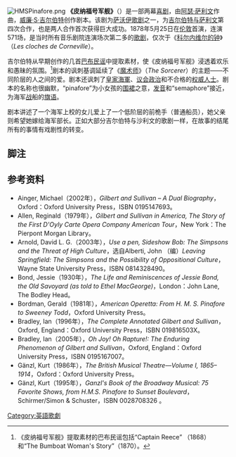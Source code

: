 {{noteTA
|1=zh-cn:萨沃伊; zh-tw:薩伏依;
|2=zh-cn:萨利文; zh-tw:蘇利文; zh-hk:蘇利文;
|3=zh-cn:阿瑟; zh-tw:亞瑟; zh-hk:亞瑟;
|4=zh-cn:吉尔伯特; zh-tw:吉伯特;
}}
[[File:HMSPinafore.png|thumb]]
'''《皮纳福号军舰》'''（'''''{{lang|en|H.M.S. Pinafore}}'''''）是一部两幕[[喜剧|喜剧]]，由[[阿瑟·萨利文|阿瑟·萨利文]]作曲，[[威廉·S·吉尔伯特|威廉·S·吉尔伯特]]创作剧本。该剧为[[萨沃伊歌剧|萨沃伊歌剧]]之一，为[[吉尔伯特与萨利文|吉尔伯特与萨利文]]第四次合作，也是两人合作首次获得巨大成功。1878年5月25日在[[伦敦|伦敦]]首演，连演571场，是当时所有音乐剧院连演场次第二多的[[歌剧|歌剧]]，仅次于《[[科尔内维尔的钟|科尔内维尔的钟]]》（''Les cloches de Corneville''）。

吉尔伯特从早期创作的几首[[巴布民谣|巴布民谣]]中提取素材，使《皮纳福号军舰》浸透着欢乐和愚昧的氛围。<ref>《皮纳福号军舰》提取素材的巴布民谣包括“Captain Reece” （1868）和“The Bumboat Woman's Story”（1870）。</ref>剧本的讽刺基调延续了《[[魔术师_(歌剧)|魔术师]]》（''The Sorcerer''）的主题——不同阶层的人之间的爱。剧本还讽刺了[[英國皇家海軍|皇家海軍]]、[[议会政治|议会政治]]和不合格的[[权威人士|权威人士]]。剧本的名称也很幽默，“pinafore”为小女孩的[[围裙|围裙]]之意，[[发音|发音]]和“semaphore”接近，为海军[[战|战]]船的[[旗语|旗语]]。

剧本讲述了一个海军上校的女儿爱上了一个低阶层的前桅手（普通船员），她父亲则希望她嫁给海军部长。正如大部分吉尔伯特与沙利文的歌剧一样，在故事的结尾所有的事情有戏剧性的转变。

==脚注==
{{wikisource|en:HMS Pinafore|皮纳福号军舰}}
{{reflist}}

==参考资料==
* Ainger, Michael（2002年），''Gilbert and Sullivan – A Dual Biography''，Oxford：Oxford University Press，ISBN 0195147693。
* Allen, Reginald（1979年），''Gilbert and Sullivan in America, The Story of the First D'Oyly Carte Opera Company American Tour''，New York：The Pierpont Morgan Library。
* Arnold, David L. G.（2003年），''Use a pen, Sideshow Bob: The Simpsons and the Threat of High Culture''，选自Alberti, John （编）''Leaving Springfield: The Simpsons and the Possibility of Oppositional Culture''，Wayne State University Press，ISBN 0814328490。
* Bond, Jessie（1930年），''The Life and Reminiscences of Jessie Bond, the Old Savoyard (as told to Ethel MacGeorge)''，London：John Lane, The Bodley Head。
*Bordman, Gerald（1981年），''American Operetta: From H. M. S. Pinafore to Sweeney Todd''，Oxford University Press。
*Bradley, Ian（1996年），''The Complete Annotated Gilbert and Sullivan''，Oxford, England：Oxford University Press，ISBN 019816503X。
*Bradley, Ian（2005年），''Oh Joy! Oh Rapture!: The Enduring Phenomenon of Gilbert and Sullivan''，Oxford, England：Oxford University Press，ISBN 0195167007。
*Gänzl, Kurt（1986年），''The British Musical Theatre—Volume I, 1865–1914''，Oxford：Oxford University Press。
*Gänzl, Kurt（1995年），''Ganzl's Book of the Broadway Musical: 75 Favorite Shows, from H.M.S. Pinafore to Sunset Boulevard''，Schirmer/Simon & Schuster，ISBN 0028708326 。



{{Authority control}}
[[Category:英語歌劇|Category:英語歌劇]]